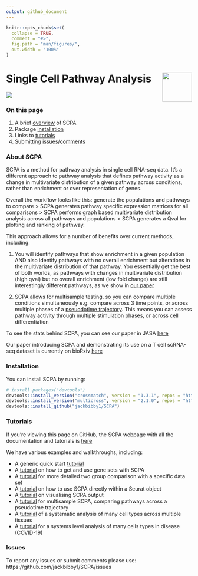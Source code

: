 ```yaml
---
output: github_document
---
```


<!-- README.md is generated from README.Rmd. Please edit that file -->

```r
knitr::opts_chunk$set(
  collapse = TRUE,
  comment = "#>",
  fig.path = "man/figures/",
  out.width = "100%"
)
```

<!-- badges: start -->
<!-- badges: end -->

# Single Cell Pathway Analysis <img src="man/figures/logo.png" align="right" width=80px/>
![](man/figures/scpa_outline.png)

### On this page
1. A brief [overview](https://jackbibby1.github.io/SCPA/#about-scpa) of SCPA
2. Package [installation](https://jackbibby1.github.io/SCPA/#installation)
3. Links to [tutorials](https://jackbibby1.github.io/SCPA/#tutorials)
4. Submitting [issues/comments](https://jackbibby1.github.io/SCPA/#issues)


### About SCPA
SCPA is a method for pathway analysis in single cell RNA-seq data. It's a different approach to pathway analysis that defines pathway activity as a change in multivariate distribution of a given pathway across conditions, rather than enrichment or over representation of genes.

Overall the workflow looks like this: generate the populations and pathways to compare > SCPA generates pathway specific expression matrices for all comparisons > SCPA performs graph based multivariate distribution analysis across all pathways and populations > SCPA generates a Qval for plotting and ranking of pathway.

This approach allows for a number of benefits over current methods, including:

1. You will identify pathways that show enrichment in a given population AND also identify pathways with no overall enrichment but alterations in the multivariate distribution of that pathway. You essentially get the best of both worlds, as pathways with changes in multivariate distribution (high qval) but no overall enrichment (low fold change) are still interestingly different pathways, as we show in [our paper](https://www.biorxiv.org/content/10.1101/2022.02.07.478807v1)

1. SCPA allows for multisample testing, so you can compare multiple conditions simultaneously e.g. compare across 3 time points, or across multiple phases of a [pseuodotime trajectory](https://jackbibby1.github.io/SCPA/articles/pseudotime.html). This means you can assess pathway activity through multiple stimulation phases, or across cell differentiation

To see the stats behind SCPA, you can see our paper in JASA [here](https://www.tandfonline.com/doi/full/10.1080/01621459.2020.1791131)

Our paper introducing SCPA and demonstrating its use on a T cell scRNA-seq dataset
is currently on bioRxiv [here](https://www.biorxiv.org/content/10.1101/2022.02.07.478807v1)

### Installation

You can install SCPA by running:

``` r
# install.packages("devtools")
devtools::install_version("crossmatch", version = "1.3.1", repos = "http://cran.us.r-project.org")
devtools::install_version("multicross", version = "2.1.0", repos = "http://cran.us.r-project.org")
devtools::install_github("jackbibby1/SCPA")
```

### Tutorials

If you're viewing this page on GitHub, the SCPA webpage with all the documentation and tutorials is [here](https://jackbibby1.github.io/SCPA/)

We have various examples and walkthroughs, including:

- A generic quick start [tutorial](https://jackbibby1.github.io/SCPA/articles/quick_start.html) 
- A [tutorial](https://jackbibby1.github.io/SCPA/articles/using_gene_sets.html) on how to get and use gene sets with SCPA
- A [tutorial](https://jackbibby1.github.io/SCPA/articles/comparing_two_populations.html) for more detailed two group comparison with a specific data set
- A [tutorial](https://jackbibby1.github.io/SCPA/articles/seurat_comparison.html) on how to use SCPA directly within a Seurat object
- A [tutorial](https://jackbibby1.github.io/SCPA/articles/visualisation.html) on visualising SCPA output
- A [tutorial](https://jackbibby1.github.io/SCPA/articles/pseudotime.html) for multisample SCPA, comparing pathways across a pseudotime trajectory
- A [tutorial](https://jackbibby1.github.io/SCPA/articles/systematic_tissue_comparison.html) of a systematic analysis of many cell types across multiple tissues
- A [tutorial](https://jackbibby1.github.io/SCPA/articles/disease_comparison.html) for a systems level analysis of many cells types in disease (COVID-19)

### Issues

To report any issues or submit comments please use: https://github.com/jackbibby1/SCPA/issues



